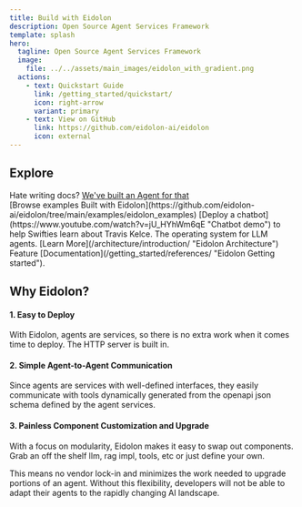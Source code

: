 ```yaml
---
title: Build with Eidolon
description: Open Source Agent Services Framework
template: splash
hero:
  tagline: Open Source Agent Services Framework
  image:
    file: ../../assets/main_images/eidolon_with_gradient.png
  actions:
    - text: Quickstart Guide
      link: /getting_started/quickstart/
      icon: right-arrow
      variant: primary
    - text: View on GitHub
      link: https://github.com/eidolon-ai/eidolon
      icon: external
---
```



## Explore

<CardGrid>
	<Card title="Examples" icon="pencil">
		Hate writing docs? <a target="_blank" title="Code Search Example" href="https://github.com/eidolon-ai/eidolon/tree/main/examples/eidolon_examples/code_search">We've built an Agent for that</a>
		<br/>
		<a target="_blank" title="" href=""></a>
		[Browse examples Built with Eidolon](https://github.com/eidolon-ai/eidolon/tree/main/examples/eidolon_examples)
	</Card>
	<Card title="Demos" icon="youtube">
		<a target="_blank" title="" href=""></a>
		[Deploy a chatbot](https://www.youtube.com/watch?v=jU_HYhWm6qE "Chatbot demo") to help Swifties learn about Travis Kelce.
	</Card>
	<Card title="Architecture" icon="open-book">
		The operating system for LLM agents. [Learn More](/architecture/introduction/ "Eidolon Architecture")
	</Card>
	<Card title="References" icon="document">
		Feature [Documentation](/getting_started/references/ "Eidolon Getting started").
	</Card>
</CardGrid>

## Why Eidolon?
#### 1. Easy to Deploy
With Eidolon, agents are services, so there is no extra work when it comes time to deploy. The HTTP server is built in.
#### 2. Simple Agent-to-Agent Communication
Since agents are services with well-defined interfaces, they easily communicate with tools dynamically generated from the openapi json schema defined by the agent services.
#### 3. Painless Component Customization and Upgrade
With a focus on modularity, Eidolon makes it easy to swap out components. Grab an off the shelf llm, rag impl, tools, etc or just define your own.

This means no vendor lock-in and minimizes the work needed to upgrade portions of an agent. Without this flexibility, developers will not be able to adapt their agents to the rapidly changing AI landscape.